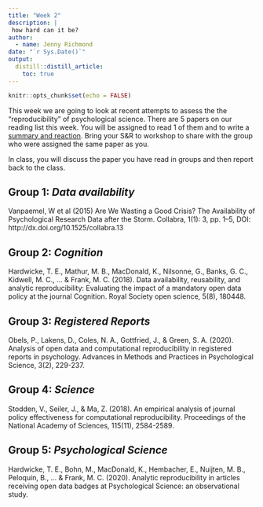 ```yaml
---
title: "Week 2"
description: |
 how hard can it be?
author:
  - name: Jenny Richmond
date: "`r Sys.Date()`"
output:
  distill::distill_article:
    toc: true
---
```


```r
knitr::opts_chunk$set(echo = FALSE)
```

This week we are going to look at recent attempts to assess the the "reproducibility" of psychological science. There are 5 papers on our reading list this week. You will be assigned to read 1 of them and to write a [summary and reaction](https://docs.google.com/document/d/1XLi1DrYP9QdGKYYJ3j0Mr905puc8ml_YycB2RXdtlD4/edit?usp=sharing). Bring your S&R to workshop to share with the group who were assigned the same paper as you. 

In class, you will discuss the paper you have read in groups and then report back to the class. 

## Group 1: *Data availability*

Vanpaemel, W et al (2015) Are We Wasting a Good Crisis? The Availability of Psychological Research Data after the Storm. Collabra, 1(1): 3, pp. 1–5, DOI: http://dx.doi.org/10.1525/collabra.13

## Group 2: *Cognition*

Hardwicke, T. E., Mathur, M. B., MacDonald, K., Nilsonne, G., Banks, G. C., Kidwell, M. C., ... & Frank, M. C. (2018). Data availability, reusability, and analytic reproducibility: Evaluating the impact of a mandatory open data policy at the journal Cognition. Royal Society open science, 5(8), 180448.

## Group 3: *Registered Reports*

Obels, P., Lakens, D., Coles, N. A., Gottfried, J., & Green, S. A. (2020). Analysis of open data and computational reproducibility in registered reports in psychology. Advances in Methods and Practices in Psychological Science, 3(2), 229-237.

## Group 4: *Science*

Stodden, V., Seiler, J., & Ma, Z. (2018). An empirical analysis of journal policy effectiveness for computational reproducibility. Proceedings of the National Academy of Sciences, 115(11), 2584-2589.

## Group 5: *Psychological Science*

Hardwicke, T. E., Bohn, M., MacDonald, K., Hembacher, E., Nuijten, M. B., Peloquin, B., ... & Frank, M. C. (2020). Analytic reproducibility in articles receiving open data badges at Psychological Science: an observational study.